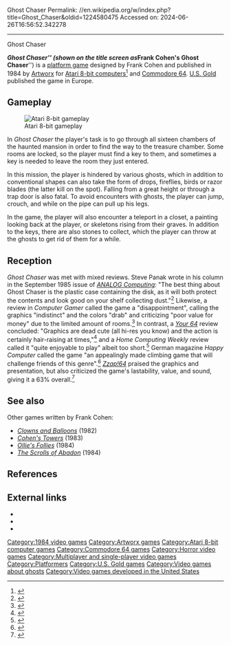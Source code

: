 Ghost Chaser
Permalink: //en.wikipedia.org/w/index.php?title=Ghost_Chaser&oldid=1224580475
Accessed on: 2024-06-26T16:56:52.342278



------
Ghost Chaser
{{short description|1984 video game}}

{{Infobox video game
| title = Ghost Chaser
| image = Ghost_Chaser_Cover_Art.jpg
| caption = 
| released = 1984
| designer = Frank Cohen
| programmer = 
| composer = 
| publisher = [[Artworx]] (US)<br>[[U.S. Gold]] (EU)
| developer = Fanda
| platforms = [[Atari 8-bit]], [[Commodore 64]]
| genre = [[Platform game|Platform]]
| modes = [[Single-player video game|Single-player]], [[Multiplayer video game|multiplayer]]<ref>{{cite magazine|magazine=[[Computer Gaming World]]|page=6|url=https://archive.org/details/Computer_Gaming_World_Issue_4.3/page/n5/mode/2up?view=theater|volume=4|date=June 1984|title=Taking a Peek|issue=3}}</ref>
}}

'''''Ghost Chaser''''' (shown on the title screen as '''''Frank Cohen's Ghost Chaser''''') is a [[platform game]] designed by Frank Cohen and published in 1984 by [[Artworx]] for [[Atari 8-bit computers]]<ref name="giantlist">{{cite web|title=The Giant List of Classic Game Programmers|url=https://dadgum.com/giantlist/|last1=Hague|first1=James}}</ref> and [[Commodore 64]]. [[U.S. Gold]] published the game in Europe.

==Gameplay==
[[File:Ghost_Chaser_Atari_8-bit_PAL_screenshot.png|thumb|left|Atari 8-bit gameplay]]

In ''Ghost Chaser'' the player's task is to go through all sixteen chambers of the haunted mansion in order to find the way to the treasure chamber. Some rooms are locked, so the player must find a key to them, and sometimes a key is needed to leave the room they just entered.

In this mission, the player is hindered by various ghosts, which in addition to conventional shapes can also take the form of drops, fireflies, birds or razor blades (the latter kill on the spot). Falling from a great height or through a trap door is also fatal. To avoid encounters with ghosts, the player can jump, crouch, and while on the pipe can pull up his legs.

In the game, the player will also encounter a teleport in a closet, a painting looking back at the player, or skeletons rising from their graves. In addition to the keys, there are also stones to collect, which the player can throw at the ghosts to get rid of them for a while.

==Reception==
''Ghost Chaser'' was met with mixed reviews. Steve Panak wrote in his column in the September 1985 issue of ''[[ANALOG Computing]]'': "The best thing about Ghost Chaser is the plastic case containing the disk, as it will both protect the contents and look good on your shelf collecting dust."<ref name="analog">{{cite magazine|last1=Panak|first1=Steve|date=September 1985|title=Panak Strikes: Ghost Chaser|url=https://archive.org/details/analog-computing-magazine-34/page/n53/mode/2up?view=theater|magazine=[[ANALOG Computing]]|issue=34|page=52}}</ref> Likewise, a review in ''Computer Gamer'' called the game a "disappointment", calling the graphics "indistinct" and the colors "drab" and criticizing "poor value for money" due to the limited amount of rooms.<ref>{{Cite magazine|last=G.H.|date=October 1985|title=Ghost Chaser|url=https://archive.org/details/Computer_Gamer_Issue_07_1985-10_Argus_Press_GB/page/n65/mode/2up?view=theater|magazine=[[Computer Gamer]]|issue=7|access-date=2021-03-14}}</ref> In contrast, a ''[[Your 64]]'' review concluded: "Graphics are dead cute (all hi-res you know) and the action is certainly hair-raising at times,"<ref name="your64">{{cite magazine|date=October 1985|title=Action Replay: Ghost Chaser|url=https://archive.org/details/Your64Issue14Oct85/page/n45/mode/2up?view=theater|magazine=[[Your 64]]|issue=14|page=44}}</ref> and a ''Home Computing Weekly'' review called it "quite enjoyable to play" albeit too short.<ref name="hcw">{{cite magazine|last=E.D.|date=30 July 1985|title=Ghost Chaser|url=https://archive.org/details/home-computing-weekly-123/page/n9/mode/2up?view=theater|magazine=Home Computing Weekly|issue=123|page=10}}</ref> German magazine ''Happy Computer'' called the game "an appealingly made climbing game that will challenge friends of this genre".<ref>{{Cite magazine|date=November 1985|title=Geisterstunde|trans-title=Witching Hour|url=https://archive.org/details/Happy.Computer.N25.1985.11-Cartman/page/n169/mode/2up&view=theater|magazine=Happy Computer|language=German|page=170|access-date=2021-03-14}}</ref> ''[[Zzap!64]]'' praised the graphics and presentation, but also criticized the game's lastability, value, and sound, giving it a 63% overall.<ref>{{Cite magazine|date=October 1985|title=Ghostchaser|url=https://archive.org/details/zzap64-magazine-006/page/n105/mode/2up?view=theater|magazine=[[Zzap!64]]|page=107|access-date=2021-03-14}}</ref>

==See also==
{{Portal|Video games}}
Other games written by Frank Cohen:
* ''[[Clowns and Balloons]]'' (1982)
* ''[[Cohen's Towers]]'' (1983)
* ''[[Ollie's Follies]]'' (1984)
* ''[[The Scrolls of Abadon]]'' (1984)

==References==
{{reflist}}

==External links==
*{{atarimania|id=2204}}
*{{lemon64 game|id=1045}}
*{{Internet Archive game|id=a8b_Ghost_Chaser_1984_Artworx_US_cr_Steve_Bruce_k_file}}

[[Category:1984 video games]]
[[Category:Artworx games]]
[[Category:Atari 8-bit computer games]]
[[Category:Commodore 64 games]]
[[Category:Horror video games]]
[[Category:Multiplayer and single-player video games]]
[[Category:Platformers]]
[[Category:U.S. Gold games]]
[[Category:Video games about ghosts]]
[[Category:Video games developed in the United States]]